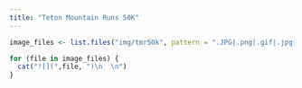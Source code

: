 ```yaml
---
title: "Teton Mountain Runs 50K"
---
```


::: {style="display: block;"}  

```r
image_files <- list.files("img/tmr50k", pattern = ".JPG|.png|.gif|.jpg|.jpeg", full.names = TRUE)

for (file in image_files) {
  cat("![](",file, ")\n  \n")
}
```

:::